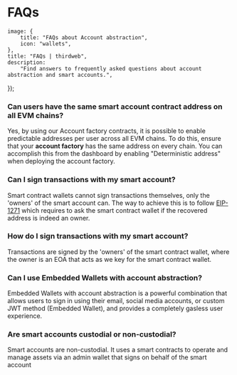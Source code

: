 
# FAQs

	image: {
		title: "FAQs about Account abstraction",
		icon: "wallets",
	},
	title: "FAQs | thirdweb",
	description:
		"Find answers to frequently asked questions about account abstraction and smart accounts.",
});

### Can users have the same smart account contract address on all EVM chains?

Yes, by using our Account factory contracts, it is possible to enable predictable addresses per user across all EVM chains. To do this, ensure that your **account factory** has the same address on every chain. You can accomplish this from the dashboard by enabling "Deterministic address" when deploying the account factory.

### Can I sign transactions with my smart account?

Smart contract wallets cannot sign transactions themselves, only the 'owners' of the smart account can. The way to achieve this is to follow [EIP-1271](https://eips.ethereum.org/EIPS/eip-1271) which requires to ask the smart contract wallet if the recovered address is indeed an owner.

### How do I sign transactions with my smart account?

Transactions are signed by the 'owners' of the smart contract wallet, where the owner is an EOA that acts as we key for the smart contract wallet.

### Can I use Embedded Wallets with account abstraction?

Embedded Wallets with account abstraction is a powerful combination that allows users to sign in using their email, social media accounts, or custom JWT method (Embedded Wallet), and provides a completely gasless user experience.

### Are smart accounts custodial or non-custodial?

Smart accounts are non-custodial. It uses a smart contracts to operate and manage assets via an admin wallet that signs on behalf of the smart account  

